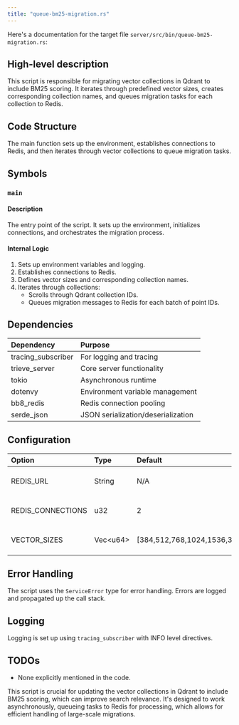 ```yaml
---
title: "queue-bm25-migration.rs"
---
```


Here's a documentation for the target file `server/src/bin/queue-bm25-migration.rs`:

## High-level description
This script is responsible for migrating vector collections in Qdrant to include BM25 scoring. It iterates through predefined vector sizes, creates corresponding collection names, and queues migration tasks for each collection to Redis.

## Code Structure
The main function sets up the environment, establishes connections to Redis, and then iterates through vector collections to queue migration tasks.

## Symbols

### `main`
#### Description
The entry point of the script. It sets up the environment, initializes connections, and orchestrates the migration process.

#### Internal Logic
1. Sets up environment variables and logging.
2. Establishes connections to Redis.
3. Defines vector sizes and corresponding collection names.
4. Iterates through collections:
   - Scrolls through Qdrant collection IDs.
   - Queues migration messages to Redis for each batch of point IDs.

## Dependencies
| Dependency | Purpose |
|:-----------|:--------|
| tracing_subscriber | For logging and tracing |
| trieve_server | Core server functionality |
| tokio | Asynchronous runtime |
| dotenvy | Environment variable management |
| bb8_redis | Redis connection pooling |
| serde_json | JSON serialization/deserialization |

## Configuration
| Option | Type | Default | Description |
|:-------|:-----|:--------|:------------|
| REDIS_URL | String | N/A | URL for Redis connection |
| REDIS_CONNECTIONS | u32 | 2 | Number of Redis connections |
| VECTOR_SIZES | Vec&lt;u64&gt; | [384,512,768,1024,1536,3072] | Vector sizes for collections |

## Error Handling
The script uses the `ServiceError` type for error handling. Errors are logged and propagated up the call stack.

## Logging
Logging is set up using `tracing_subscriber` with INFO level directives.

## TODOs
- None explicitly mentioned in the code.

This script is crucial for updating the vector collections in Qdrant to include BM25 scoring, which can improve search relevance. It's designed to work asynchronously, queueing tasks to Redis for processing, which allows for efficient handling of large-scale migrations.